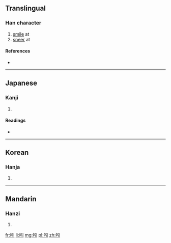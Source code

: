 ==Translingual==

===Han character===
{{Han char|rn=30|rad=口|as=04|sn=7|four=|canj=口弓中 (RNL)|ids=⿰[[口]][[引]]}}

# [[smile]] at
# [[sneer]] at

====References====
* {{Han ref|kx=0179.030|dkj=03364|dj=0396.140|hdz=10596.040|uh=5432|ud=21554}}

----

==Japanese==

===Kanji===
{{ja-kanji|grade=|rs=口04}}

# {{defn|lang=ja|sort=口04}}

====Readings====
* {{ja-readings|on=[[しん]] (shin)|kun=[[ほほえむ]] (hohoemu), [[あざわらう]] (azawarau)}}

----

==Korean==

===Hanja===
{{ko-hanja|hangeul=신|rv=sin|mr=sin}}

# {{defn|lang=ko|sort=口04}}

----

==Mandarin==

===Hanzi===
{{cmn-hanzi|pin=[[shěn]] ([[shen3]]), [[yǐn]] ([[yin3]])|wg=shen<sup>3</sup>, yin<sup>3</sup>}}

# {{defn|lang=cmn|sort=口04}}

[[fr:吲]]
[[li:吲]]
[[mg:吲]]
[[pl:吲]]
[[zh:吲]]